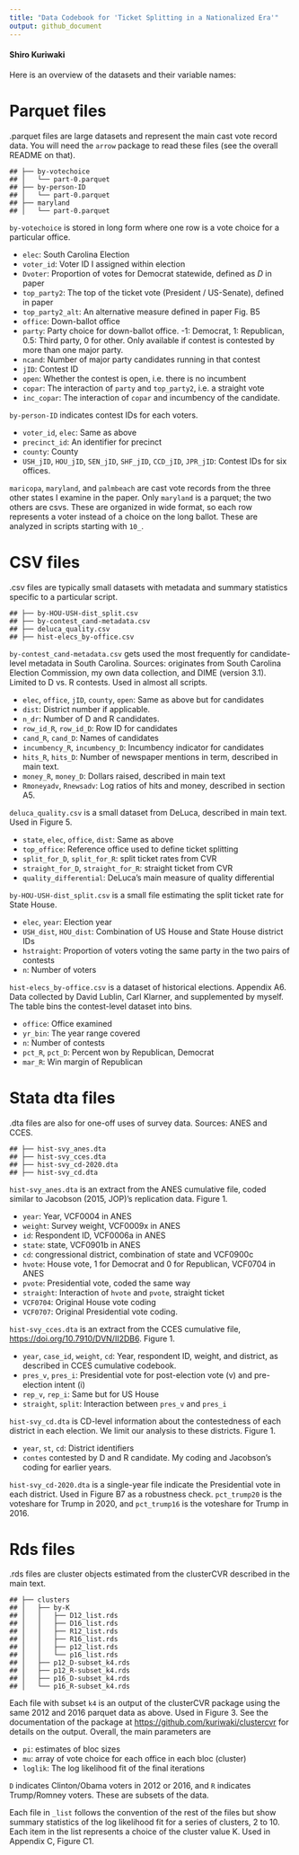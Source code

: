 ```yaml
---
title: "Data Codebook for 'Ticket Splitting in a Nationalized Era'"
output: github_document
---
```


#### Shiro Kuriwaki

Here is an overview of the datasets and their variable names:

# Parquet files

.parquet files are large datasets and represent the main cast vote record data. You will need the `arrow` package to read these files (see the overall README on that).

    ## ├── by-votechoice
    ## │   └── part-0.parquet
    ## ├── by-person-ID
    ## │   └── part-0.parquet
    ## ├── maryland
    ## │   └── part-0.parquet

`by-votechoice` is stored in long form where one row is a vote choice for a particular office. 

* `elec`: South Carolina Election
* `voter_id`: Voter ID I assigned within election
* `Dvoter`: Proportion of votes for Democrat statewide, defined as $D$ in paper
* `top_party2`: The top of the ticket vote (President / US-Senate), defined in paper
* `top_party2_alt`: An alternative measure defined in paper Fig. B5
* `office`: Down-ballot office
* `party`: Party choice for down-ballot office. -1: Democrat, 1: Republican, 0.5: Third party, 0 for other. Only available if contest is contested by more than one major party.
* `ncand`: Number of major party candidates running in that contest
* `jID`: Contest ID
* `open`: Whether the contest is open, i.e. there is no incumbent
* `copar`: The interaction of `party` and `top_party2`, i.e. a straight vote
* `inc_copar`: The interaction of `copar` and incumbency of the candidate.


`by-person-ID` indicates contest IDs for each voters. 

* `voter_id`, `elec`: Same as above
* `precinct_id`: An identifier for precinct
* `county`: County
* `USH_jID`, `HOU_jID`, `SEN_jID`, `SHF_jID`, `CCD_jID`, `JPR_jID`: Contest IDs for six offices.


`maricopa`, `maryland`, and `palmbeach` are cast vote records from the three other states I examine in the paper.
Only `maryland` is a parquet; the two others are csvs. These are organized in wide format, so each row represents a voter instead of a choice on the long ballot. These are analyzed in scripts starting with `10_`.


# CSV files

.csv files are typically small datasets with metadata and summary statistics specific to a particular script. 

    ## ├── by-HOU-USH-dist_split.csv
    ## ├── by-contest_cand-metadata.csv
    ## ├── deluca_quality.csv
    ## ├── hist-elecs_by-office.csv
    
`by-contest_cand-metadata.csv` gets used the most frequently for candidate-level metadata in South Carolina. Sources: originates from South Carolina Election Commission, my own data collection, and DIME (version 3.1). Limited to D vs. R contests. Used in almost all scripts.

* `elec`, `office`, `jID`, `county`, `open`: Same as above but for candidates
* `dist`: District number if applicable.
* `n_dr`: Number of D and R candidates.
* `row_id_R`, `row_id_D`: Row ID for candidates 
* `cand_R`,  `cand_D`: Names of candidates
* `incumbency_R`, `incumbency_D`: Incumbency indicator for candidates
* `hits_R`, `hits_D`: Number of newspaper mentions in term, described in main text.
* `money_R`, `money_D`: Dollars raised, described in main text
* `Rmoneyadv`, `Rnewsadv`: Log ratios of hits and money, described in section A5. 

`deluca_quality.csv` is a small dataset from DeLuca, described in main text. Used in Figure 5.

* `state`, `elec`, `office`, `dist`: Same as above
* `top_office`: Reference office used to define ticket splitting
* `split_for_D`, `split_for_R`: split ticket rates from CVR
* `straight_for_D`, `straight_for_R`: straight ticket from CVR
* `quality_differential`: DeLuca's main measure of quality differential

`by-HOU-USH-dist_split.csv` is a small file estimating the split ticket rate for State House. 

* `elec`, `year`: Election year
* `USH_dist`, `HOU_dist`: Combination of US House and State House district IDs
* `hstraight`: Proportion of voters voting the same party in the two pairs of contests
* `n`: Number of voters


`hist-elecs_by-office.csv` is a dataset of historical elections. Appendix A6. Data collected by David Lublin, Carl Klarner, and supplemented by myself. The table bins the contest-level dataset into bins.

* `office`: Office examined
* `yr_bin`: The year range covered
* `n`: Number of contests
* `pct_R`, `pct_D`: Percent won by Republican, Democrat
* `mar_R`: Win margin of Republican


# Stata dta files
.dta files are also for one-off uses of survey data. Sources: ANES and CCES.

    ## ├── hist-svy_anes.dta
    ## ├── hist-svy_cces.dta
    ## ├── hist-svy_cd-2020.dta
    ## ├── hist-svy_cd.dta
    

`hist-svy_anes.dta` is an extract from the ANES cumulative file, coded similar to Jacobson (2015, JOP)'s replication data. Figure 1.

* `year`: Year, VCF0004 in ANES
* `weight`: Survey weight, VCF0009x in ANES
* `id`: Respondent ID, VCF0006a in ANES
* `state`: state, VCF0901b in ANES
* `cd`: congressional district, combination of state and  VCF0900c
* `hvote`: House vote, 1 for Democrat and 0 for Republican, VCF0704 in ANES
* `pvote`: Presidential vote, coded the same way   
* `straight`: Interaction of `hvote`  and `pvote`, straight ticket
* `VCF0704`: Original House vote coding 
* `VCF0707`: Original Presidential vote coding.

`hist-svy_cces.dta` is an extract from the CCES cumulative file, <https://doi.org/10.7910/DVN/II2DB6>. Figure 1.

* `year`, `case_id`, `weight`, `cd`: Year, respondent ID, weight, and district, as described in CCES cumulative codebook.
* `pres_v`, `pres_i`: Presidential vote for post-election vote (v) and pre-election intent (i)
* `rep_v`, `rep_i`: Same but for US House
* `straight`, `split`: Interaction between `pres_v` and `pres_i`


`hist-svy_cd.dta` is CD-level information about the contestedness of each district in each election. We limit our analysis to these districts. Figure 1.

* `year`, `st`, `cd`: District identifiers
* `contes` contested by D and R candidate. My coding and Jacobson's coding for earlier years.

`hist-svy_cd-2020.dta` is a single-year file indicate the Presidential vote in each district. Used in Figure B7 as a robustness check. `pct_trump20` is the voteshare for Trump in 2020, and `pct_trump16` is the voteshare for Trump in 2016.


# Rds files
.rds files are cluster objects estimated from the clusterCVR described in the main text.

    ## ├── clusters
    ## │   ├── by-K
    ## │   │   ├── D12_list.rds
    ## │   │   ├── D16_list.rds
    ## │   │   ├── R12_list.rds
    ## │   │   ├── R16_list.rds
    ## │   │   ├── p12_list.rds
    ## │   │   └── p16_list.rds
    ## │   ├── p12_D-subset_k4.rds
    ## │   ├── p12_R-subset_k4.rds
    ## │   ├── p16_D-subset_k4.rds
    ## │   └── p16_R-subset_k4.rds
    
Each file with subset `k4` is an output of the clusterCVR package using the same 2012 and 2016 parquet data as above.  Used in Figure 3. See the documentation of the package at <https://github.com/kuriwaki/clustercvr> for details on the output. Overall, the main parameters are

* `pi`: estimates of bloc sizes
* `mu`: array of vote choice for each office in each bloc (cluster)
* `loglik`: The log likelihood fit of the final iterations

`D` indicates Clinton/Obama voters in 2012 or 2016, and `R` indicates Trump/Romney voters. These are subsets of the data.

Each file in `_list` follows the convention of the rest of the files but show summary statistics of the log likelihood fit for a series of clusters, 2 to 10. Each item in the list represents a choice of the cluster value K. Used in Appendix C, Figure C1. 
